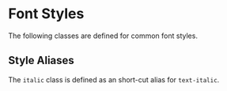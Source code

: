 
# Font Styles

The following classes are defined for common font styles.

<Snippet
  file="styles/styles.html"
  caption="Font Styles"
  expand output
/>

## Style Aliases

The `italic` class is defined as an short-cut alias for `text-italic`.

<Snippet
  file="styles/aliases.html"
  caption="Style Aliases"
  expand output
/>